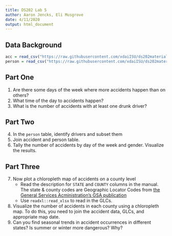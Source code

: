 ```yaml
---
title: DS202 Lab 5
author: Aaron Jencks, Eli Musgrove
date: 4/11/2020
output: html_document
---
```


## Data Background

```r
acc = read_csv("https://raw.githubusercontent.com/xdaiISU/ds202materials/master/hwlabs/fars2017/accident.csv", stringsAsFactors = FALSE)
person = read_csv("https://raw.githubusercontent.com/xdaiISU/ds202materials/master/hwlabs/fars2017/person.csv", stringAsFactors = FALSE)
```

## Part One

1. Are there some days of the week where more accidents happen than on others?
2. What time of the day to accidents happen?
3. What is the number of accidents with at least one drunk driver?

## Part Two

4. In the `person` table, identify drivers and subset them
5. Join accident and person table.
6. Tally the number of accidents by day of the week and gender. Visualize the results.

## Part Three

7. Now plot a chloropleth map of accidents on a county level
	- Read the description for `STATE` and `COUNTY` columns in the manual. The state & county codes are Geographic Locator Codes from [the General Services Acministration's GSA publication](https://www.gsa.gov/reference/geographic-locator-codes/glcs-for-the-us-and-us-territories)
	- Use `readxl::read_xlsx` to read in the GLCs.
8. Visualize the number of accidents in each county using a chloropleth map. To do this, you need to join the accident data, GLCs, and appropriate map date.
9. Can you find seasonal trends in accident occurrences in different states? Is summer or winter more dangerous? Why?
